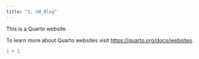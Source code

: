```yaml
---
title: "1. GW_Blog"
---
```


This is a Quarto website.

To learn more about Quarto websites visit <https://quarto.org/docs/websites>.

```r
1 + 1
```
